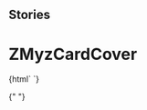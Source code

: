 
## Stories

<Meta title="Myz/MyzCard/ZMyzCardCover" component="z-myz-card-cover" />

# ZMyzCardCover

<Preview>
  <Story name="z-myz-card-cover">
    {html` <z-myz-card-cover
      defaultimg="${text(
        "defaultimg",
        "https://staticmy.zanichelli.it/catalogo/assets/m40001.9788808720740.jpg"
      )}"
      faded="${boolean("faded", false)}"
      img="${text(
        "img",
        "https://staticmy.zanichelli.it/catalogo/assets/m40001.9788808720740.jpg"
      )}"
      titolo="${text("titolo", "Title")}"
    />`}
  </Story>
</Preview>

{" "}
<Props of="z-myz-card-cover" />
